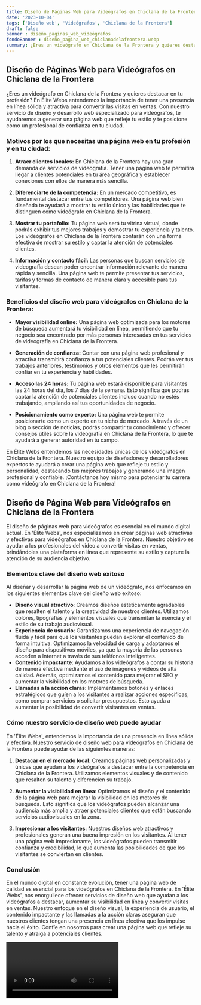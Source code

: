 ```yaml
---
title: Diseño de Páginas Web para Videógrafos en Chiclana de la Frontera
date: '2023-10-04'
tags: ['Diseño web', 'Videógrafos', 'Chiclana de la Frontera']
draft: false
banner : diseño_paginas_web_videógrafos
fondoBanner : diseño_pagina_web_chiclanadelafrontera.webp
summary: ¿Eres un videógrafo en Chiclana de la Frontera y quieres destacar en tu profesión? En Élite Webs entendemos la importancia de tener una presencia en línea sólida y atractiva para convertir las visitas en ventas. Con nuestro servicio de diseño y desarrollo web especializado para videógrafos, te ayudaremos a generar una página web que refleje tu estilo y te posicione como un profesional de confianza en tu ciudad.
---
```


## Diseño de Páginas Web para Videógrafos en Chiclana de la Frontera

¿Eres un videógrafo en Chiclana de la Frontera y quieres destacar en tu profesión? En Élite Webs entendemos la importancia de tener una presencia en línea sólida y atractiva para convertir las visitas en ventas. Con nuestro servicio de diseño y desarrollo web especializado para videógrafos, te ayudaremos a generar una página web que refleje tu estilo y te posicione como un profesional de confianza en tu ciudad.

### Motivos por los que necesitas una página web en tu profesión y en tu ciudad:

1. **Atraer clientes locales:** En Chiclana de la Frontera hay una gran demanda de servicios de videografía. Tener una página web te permitirá llegar a clientes potenciales en tu área geográfica y establecer conexiones con ellos de manera más sencilla.

2. **Diferenciarte de la competencia:** En un mercado competitivo, es fundamental destacar entre tus competidores. Una página web bien diseñada te ayudará a mostrar tu estilo único y las habilidades que te distinguen como videógrafo en Chiclana de la Frontera.

3. **Mostrar tu portafolio:** Tu página web será tu vitrina virtual, donde podrás exhibir tus mejores trabajos y demostrar tu experiencia y talento. Los videógrafos en Chiclana de la Frontera contarán con una forma efectiva de mostrar su estilo y captar la atención de potenciales clientes.

4. **Información y contacto fácil:** Las personas que buscan servicios de videografía desean poder encontrar información relevante de manera rápida y sencilla. Una página web te permite presentar tus servicios, tarifas y formas de contacto de manera clara y accesible para tus visitantes.

### Beneficios del diseño web para videógrafos en Chiclana de la Frontera:

- **Mayor visibilidad online:** Una página web optimizada para los motores de búsqueda aumentará tu visibilidad en línea, permitiendo que tu negocio sea encontrado por más personas interesadas en tus servicios de videografía en Chiclana de la Frontera.

- **Generación de confianza:** Contar con una página web profesional y atractiva transmitirá confianza a tus potenciales clientes. Podrán ver tus trabajos anteriores, testimonios y otros elementos que les permitirán confiar en tu experiencia y habilidades.

- **Acceso las 24 horas:** Tu página web estará disponible para visitantes las 24 horas del día, los 7 días de la semana. Esto significa que podrás captar la atención de potenciales clientes incluso cuando no estés trabajando, ampliando así tus oportunidades de negocio.

- **Posicionamiento como experto:** Una página web te permite posicionarte como un experto en tu nicho de mercado. A través de un blog o sección de noticias, podrás compartir tu conocimiento y ofrecer consejos útiles sobre la videografía en Chiclana de la Frontera, lo que te ayudará a generar autoridad en tu campo.

En Élite Webs entendemos las necesidades únicas de los videógrafos en Chiclana de la Frontera. Nuestro equipo de diseñadores y desarrolladores expertos te ayudará a crear una página web que refleje tu estilo y personalidad, destacando tus mejores trabajos y generando una imagen profesional y confiable. ¡Contáctanos hoy mismo para potenciar tu carrera como videógrafo en Chiclana de la Frontera!

<GifSeo />

<Cta />

## Diseño de Página Web para Videógrafos en Chiclana de la Frontera

El diseño de páginas web para videógrafos es esencial en el mundo digital actual. En 'Élite Webs', nos especializamos en crear páginas web atractivas y efectivas para videógrafos en Chiclana de la Frontera. Nuestro objetivo es ayudar a los profesionales del video a convertir visitas en ventas, brindándoles una plataforma en línea que represente su estilo y capture la atención de su audiencia objetivo.

### Elementos clave del diseño web exitoso

Al diseñar y desarrollar la página web de un videógrafo, nos enfocamos en los siguientes elementos clave del diseño web exitoso:

- **Diseño visual atractivo**: Creamos diseños estéticamente agradables que resalten el talento y la creatividad de nuestros clientes. Utilizamos colores, tipografías y elementos visuales que transmitan la esencia y el estilo de su trabajo audiovisual.
- **Experiencia de usuario**: Garantizamos una experiencia de navegación fluida y fácil para que los visitantes puedan explorar el contenido de forma intuitiva. Optimizamos la velocidad de carga y adaptamos el diseño para dispositivos móviles, ya que la mayoría de las personas acceden a Internet a través de sus teléfonos inteligentes.
- **Contenido impactante**: Ayudamos a los videógrafos a contar su historia de manera efectiva mediante el uso de imágenes y videos de alta calidad. Además, optimizamos el contenido para mejorar el SEO y aumentar la visibilidad en los motores de búsqueda.
- **Llamadas a la acción claras**: Implementamos botones y enlaces estratégicos que guíen a los visitantes a realizar acciones específicas, como comprar servicios o solicitar presupuestos. Esto ayuda a aumentar la posibilidad de convertir visitantes en ventas.

### Cómo nuestro servicio de diseño web puede ayudar

En 'Élite Webs', entendemos la importancia de una presencia en línea sólida y efectiva. Nuestro servicio de diseño web para videógrafos en Chiclana de la Frontera puede ayudar de las siguientes maneras:

1. **Destacar en el mercado local**: Creamos páginas web personalizadas y únicas que ayudan a los videógrafos a destacar entre la competencia en Chiclana de la Frontera. Utilizamos elementos visuales y de contenido que resalten su talento y diferencien su trabajo.

2. **Aumentar la visibilidad en línea**: Optimizamos el diseño y el contenido de la página web para mejorar la visibilidad en los motores de búsqueda. Esto significa que los videógrafos pueden alcanzar una audiencia más amplia y atraer potenciales clientes que están buscando servicios audiovisuales en la zona.

3. **Impresionar a los visitantes**: Nuestros diseños web atractivos y profesionales generan una buena impresión en los visitantes. Al tener una página web impresionante, los videógrafos pueden transmitir confianza y credibilidad, lo que aumenta las posibilidades de que los visitantes se conviertan en clientes.

### Conclusión

En el mundo digital en constante evolución, tener una página web de calidad es esencial para los videógrafos en Chiclana de la Frontera. En 'Élite Webs', nos enorgullece ofrecer servicios de diseño web que ayudan a los videógrafos a destacar, aumentar su visibilidad en línea y convertir visitas en ventas. Nuestro enfoque en el diseño visual, la experiencia de usuario, el contenido impactante y las llamadas a la acción claras aseguran que nuestros clientes tengan una presencia en línea efectiva que los impulse hacia el éxito. Confíe en nosotros para crear una página web que refleje su talento y atraiga a potenciales clientes.

<Video />

<CtaBot job='Videógrafos' city='Chiclana de la Frontera'/>

<Gmaps query='Chiclana de la Frontera+españa+maps' />